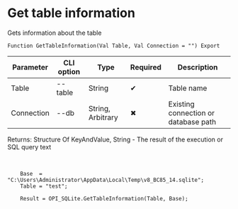 ﻿---
sidebar_position: 1
---


# Get table information
 Gets information about the table



`Function GetTableInformation(Val Table, Val Connection = "") Export`

  | Parameter | CLI option | Type | Required | Description |
  |-|-|-|-|-|
  | Table | --table | String | &#x2714; | Table name |
  | Connection | --db | String, Arbitrary | &#x2716; | Existing connection or database path |

  
  Returns:  Structure Of KeyAndValue, String - The result of the execution or SQL query text

<br/>




```bsl title="1C:Enterprise/OneScript code example"
    Base  = "C:\Users\Administrator\AppData\Local\Temp\v8_BC85_14.sqlite";
    Table = "test";

    Result = OPI_SQLite.GetTableInformation(Table, Base);
```
 




